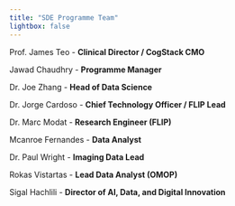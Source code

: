 ```yaml
---
title: "SDE Programme Team" 
lightbox: false
---
```


Prof. James Teo - **Clinical Director / CogStack CMO**

Jawad Chaudhry - **Programme Manager**

Dr. Joe Zhang - **Head of Data Science**

Dr. Jorge Cardoso - **Chief Technology Officer / FLIP Lead**

Dr. Marc Modat - **Research Engineer (FLIP)**

Mcanroe Fernandes - **Data Analyst**

Dr. Paul Wright - **Imaging Data Lead**

Rokas Vistartas - **Lead Data Analyst (OMOP)**

Sigal Hachlili - **Director of AI, Data, and Digital Innovation**